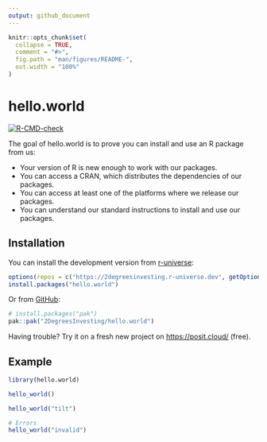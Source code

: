 ```yaml
---
output: github_document
---
```


<!-- README.md is generated from README.Rmd. Please edit that file -->

```r
knitr::opts_chunk$set(
  collapse = TRUE,
  comment = "#>",
  fig.path = "man/figures/README-",
  out.width = "100%"
)
```

# hello.world

<!-- badges: start -->
[![R-CMD-check](https://github.com/2DegreesInvesting/hello.world/actions/workflows/R-CMD-check.yaml/badge.svg)](https://github.com/2DegreesInvesting/hello.world/actions/workflows/R-CMD-check.yaml)
<!-- badges: end -->

The goal of hello.world is to prove you can install and use an R package from us:

* Your version of R is new enough to work with our packages.
* You can access a CRAN, which distributes the dependencies of our packages.
* You can access at least one of the platforms where we release our packages.
* You can understand our standard instructions to install and use our packages.

## Installation

You can install the development version from
[r-universe](https://r-universe.dev/):

``` r
options(repos = c("https://2degreesinvesting.r-universe.dev", getOption("repos")))
install.packages("hello.world")
```

Or from [GitHub](https://github.com/):

``` r
# install.packages("pak")
pak::pak("2DegreesInvesting/hello.world")
```

Having trouble? Try it on a fresh new project on <https://posit.cloud/>
(free).

## Example

```r
library(hello.world)

hello_world()

hello_world("tilt")

# Errors
hello_world("invalid")
```
